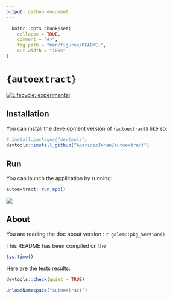```yaml
---
output: github_document
---
```


<!-- README.md is generated from README.Rmd. Please edit that file -->

```r
  knitr::opts_chunk$set(
    collapse = TRUE,
    comment = "#>",
    fig.path = "man/figures/README-",
    out.width = "100%"
)
```

# `{autoextract}`

<!-- badges: start -->
[![Lifecycle: experimental](https://img.shields.io/badge/lifecycle-experimental-orange.svg)](https://lifecycle.r-lib.org/articles/stages.html#experimental)
<!-- badges: end -->

## Installation

You can install the development version of `{autoextract}` like so:

``` r
# install.packages("devtools")
devtools::install_github("AparicioJohan/autoextract")
```

## Run

You can launch the application by running:

```r
autoextract::run_app()
```

<img src='man/figures/logo2.jpg' align="center"/>

## About

You are reading the doc about version : `r golem::pkg_version()`

This README has been compiled on the

```r
Sys.time()
```

Here are the tests results:

```r
devtools::check(quiet = TRUE)
```

```r
unloadNamespace("autoextract")
```

